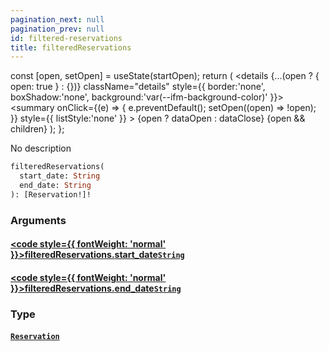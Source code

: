 ```yaml
---
pagination_next: null
pagination_prev: null
id: filtered-reservations
title: filteredReservations
---
```









  const [open, setOpen] = useState(startOpen);
  return (
    <details {...(open ? { open: true } : {})} className="details" style={{ border:'none', boxShadow:'none', background:'var(--ifm-background-color)' }}>
      <summary
        onClick={(e) => {
          e.preventDefault();
          setOpen((open) => !open);
        }}
        style={{ listStyle:'none' }}
      >
      {open ? dataOpen : dataClose}
      </summary>
      {open && children}
    </details>
  );
};








No description


```graphql
filteredReservations(
  start_date: String
  end_date: String
): [Reservation!]!
```




### Arguments

#### [<code style={{ fontWeight: 'normal' }}>filteredReservations.<b>start_date</b></code>](#)<Bullet />[`String`](/types/scalars/string.mdx) <Badge class="badge badge--secondary" text="scalar"/> 



#### [<code style={{ fontWeight: 'normal' }}>filteredReservations.<b>end_date</b></code>](#)<Bullet />[`String`](/types/scalars/string.mdx) <Badge class="badge badge--secondary" text="scalar"/> 



### Type

#### [`Reservation`](/types/objects/reservation.mdx) <Badge class="badge badge--secondary" text="object"/> 







